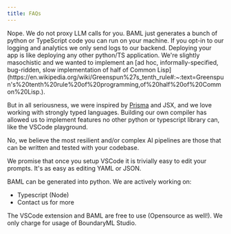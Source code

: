 ```yaml
---
title: FAQs
---
```


<AccordionGroup>
 <Accordion title="How do I run this locally? Does it add a new dependency?">
Nope. We do not proxy LLM calls for you. BAML just generates a bunch of python or TypeScript code you can run on your machine. If you opt-in to our logging and analytics we only send logs to our backend. Deploying your app is like deploying any other python/TS application.

  </Accordion>
  <Accordion title="Why make a new language?">
We're slightly masochistic and we wanted to implement an [ad hoc, informally-specified, bug-ridden, slow implementation of half of Common Lisp](https://en.wikipedia.org/wiki/Greenspun%27s_tenth_rule#:~:text=Greenspun's%20tenth%20rule%20of%20programming,of%20half%20of%20Common%20Lisp.).

But in all seriousness, we were inspired by [Prisma](https://www.prisma.io/) and JSX, and we love working with strongly typed languages. Building our own compiler has allowed us to implement features no other python or typescript library can, like the VSCode playground.

  </Accordion>

<Accordion title="Can I edit prompts using a no-code solution?">
  No, we believe the most resilient and/or complex AI pipelines are those that can be written and tested with your codebase.

  We promise that once you setup VSCode it is trivially easy to edit your prompts. It's as easy as editing YAML or JSON.
</Accordion>

<Accordion title="What languages are supported?">
  BAML can be generated into python. We are actively working on:
  <ul>
    <li>Typescript (Node)</li>
    <li>
      <Tooltip tip="Join the discord!">Contact us for more</Tooltip>
    </li>
  </ul>
</Accordion>

  <Accordion title="How much does this cost?">
    The VSCode extension and BAML are free to use (Opensource as well!). We only charge for usage of
    BoundaryML Studio.
  </Accordion>
</AccordionGroup>
